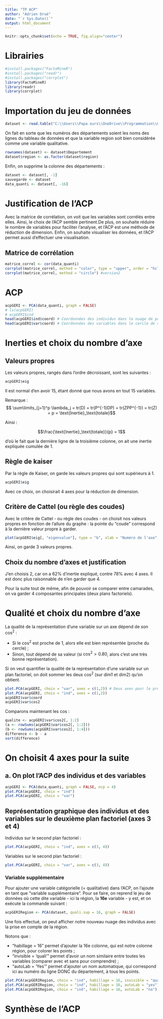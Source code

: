 ```yaml
---
title: "TP ACP"
author: "Adrien Orué"
date: "`r Sys.Date()`"
output: html_document
---
```


```r
knitr::opts_chunk$set(echo = TRUE, fig.align="center")
```

# Librairies
```r
#install.packages("FactoMineR")
#install.packages("readr")
#install.packages("corrplot")
library(FactoMineR)
library(readr)
library(corrplot)
```

# Importation du jeu de données
```r
dataset <- read.table("C:\\Users\\Papa ours\\OneDrive\\Programmation\\Github\\ISPED\\STA102\\geri.txt", header = TRUE, sep = "\t")
```

On fait en sorte que les numéros des départements soient les noms des lignes du tableau de données et que la variable region soit bien considérée comme une variable qualitative.
```r
rownames(dataset) <- dataset$Departement
dataset$region <- as.factor(dataset$region)
```

Enfin, on supprime la colonne des départements :
```r
dataset <- dataset[, -1]
sauvegarde <- dataset
data_quanti <- dataset[, -16]
```

# Justification de l'ACP
Avec la matrice de corrélation, on voit que les variables sont corrélés entre elles. Ainsi, le choix de l'ACP semble pertinent.De plus, on souhaite réduire le nombre de variables pour faciliter l'analyse, et l'ACP est une méthode de réduction de dimension. Enfin, on souhaite visualiser les données, et l'ACP permet aussi d'effectuer une visualisation.

## Matrice de corrélation
```r
matrice_correl <- cor(data_quanti)
corrplot(matrice_correl, method = "color", type = "upper", order = "hclust", tl.col = "black", tl.srt = 45) #Version1
corrplot(matrice_correl, method = "circle") #version2
```

# ACP
```r
acpGERI <- PCA(data_quanti, graph = FALSE)
# ls(acpGERI)
# acpGERI$ind
head(acpGERI$ind$coord) # Coordonnées des individus dans le nuage de points.
head(acpGERI$var$coord) # Coordonnées des variables dans le cercle de corrélation.
```

# Inerties et choix du nombre d'axe

## Valeurs propres
Les valeurs propres, rangés dans l'ordre décroissant, sont les suivantes : 
```r
acpGERI$eig
```

Il est normal d'en avoir 15, étant donné que nous avons en tout 15 variables. 

Remarque :
$$ \sum\limits_{j=1}^p \lambda_j = tr(D) = tr(P^{-1}DP) = tr(ZPP^{-1}) = tr(Z) = p = \text{Inertie}_\text{totale}$$

Ainsi : 

$$\frac{\text{Inertie}_\text{totale}}{p} = 1$$ 

d'où le fait que la dernière ligne de la troisième colonne, on ait une inertie expliquée cumulée de 1.

## Règle de kaiser
Par la règle de Kaiser, on garde les valeurs propres qui sont supérieurs à 1. 
```r
acpGERI$eig 
```

Avec ce choix, on choisirait 4 axes pour la réduction de dimension.

## Critère de Cattel (ou règle des coudes)
Avec le critère de Cattel - ou règle des coudes - on choisit nos valeurs propres en fonction de l'allure du graphe : la pointe du "coude" correspond à la dernière valeur propre à garder.
```r
plot(acpGERI$eig[, "eigenvalue"], type = "b", xlab = "Numéro de l'axe", ylab = "Valeur propre") # 3 axes
```

Ainsi, on garde 3 valeurs propres.

## Choix du nombre d'axes et justification
J'en choisis 2, car on a 62% d'inertie expliqué, contre 78% avec 4 axes. Il est donc plus raisonnable de n'en garder que 4.

Pour la suite tout de même, afin de pouvoir se comparer entre camarades, on va garder 4 composantes principales (deux plans factoriels).

# Qualité et choix du nombre d'axe
La qualité de la représentation d'une variable sur un axe dépend de son $\cos^2$ : 

-  Si le $\cos^2$ est proche de 1, alors elle est bien représentée (proche du cercle) ;
-  Sinon, tout dépend de sa valeur (si $\cos^2 > 0.80$, alors c'est une très bonne représentation).

Si on veut quantifier la qualité de la représentation d'une variable sur un plan factoriel, on doit sommer les deux $\cos^2$ (sur dim1 et dim2) qu'on obtient.
```r
plot.PCA(acpGERI, choix = "var", axes = c(1,2)) # Deux axes pour le premier plan factoriel
plot.PCA(acpGERI, choix = "ind", axes = c(1,2))
acpGERI$var$coord
acpGERI$var$cos2
```

Comparons maintenant les cos :
```r
qualite <- acpGERI$var$cos2[, 1:2]
(a <- rowSums(acpGERI$var$cos2[, 1:2]))
(b <- rowSums(acpGERI$var$cos2[, 1:4]))
difference <- b - a
sort(difference)
```

# On choisit 4 axes pour la suite

## a. On plot l'ACP des individus et des variables
```r
acpGERI <- PCA(data_quanti, graph = FALSE, ncp = 4)
plot.PCA(acpGERI, choix = "ind")
plot.PCA(acpGERI, choix = "var")
```

## Représentation graphique des individus et des variables sur le deuxième plan factoriel (axes 3 et 4)
Individus sur le second plan factoriel : 
```r
plot.PCA(acpGERI, choix = "ind", axes = c(3, 4))
```

Variables sur le second plan factoriel :
```r
plot.PCA(acpGERI, choix = "var", axes = c(3, 4))
```

### Variable supplémentaire
Pour ajouter une variable catégorielle (= qualitative) dans l'ACP, on l'ajoute en tant que "variable supplémentaire". Pour se faire, on reprend le jeu de données où cette dite variable - ici la région, la **16e** variable - y est, et on exécute la commande suivant :
```r
acpGERIRegion <- PCA(dataset, quali.sup = 16, graph = FALSE)
```

Une fois effectué, on peut afficher notre nouveau nuage des individus avec la prise en compte de la région.

Notons que :

- "habillage = 16" permet d'ajouter la 16e colonne, qui est notre colonne région, pour colorer les points ;
- "invisible = 'quali'" permet d'avoir un nom similaire entre toutes les variables (comparer avec et sans pour comprendre) ;
- "autoLab = 'Yes'" permet d'ajouter un nom automatique, qui correspond ici au numéro du ligne DONC du département, à tous les points.
```r
plot.PCA(acpGERIRegion, choix = "ind", habillage = 16, invisible = "quali", autoLab = "yes")
plot.PCA(acpGERIRegion, choix = "ind", habillage = 16, autoLab = "yes")
plot.PCA(acpGERIRegion, choix = "ind", habillage = 16, autoLab = "no")
```

# Synthèse de l'ACP
